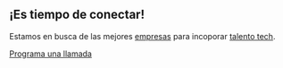 ## ¡Es tiempo de conectar!

Estamos en busca de las mejores <a href="https://forms.gle/NGq2dpsAoSFP4d4P8" target="_blank">empresas</a> para incoporar <a href="https://forms.gle/NGq2dpsAoSFP4d4P8" target="_blank">talento tech</a>.

<a href="https://forms.gle/NGq2dpsAoSFP4d4P8" target="_blank">Programa una llamada</a>
